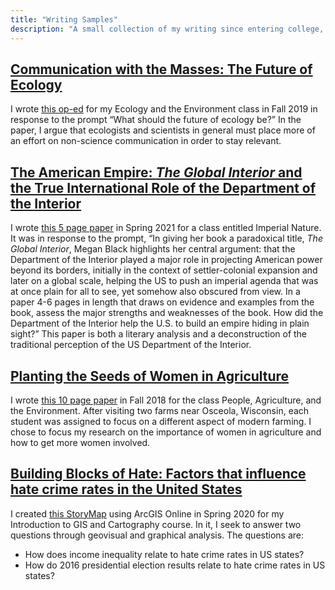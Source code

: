 ```yaml
---
title: "Writing Samples"
description: "A small collection of my writing since entering college, done in a variety of Environmental Studies courses with a variety of intended audiences."
---
```



## [Communication with the Masses: The Future of Ecology](https://drive.google.com/file/d/1X06mo6MGdRh3VojJD5sdseMTokJoLlyl/view?usp=sharing)

I wrote [this op-ed](https://drive.google.com/file/d/1X06mo6MGdRh3VojJD5sdseMTokJoLlyl/view?usp=sharing) for my Ecology and the Environment class in Fall 2019 in response to the prompt "What should the future of ecology be?" In the paper, I argue that ecologists and scientists in general must place more of an effort on non-science communication in order to stay relevant. 



## [The American Empire: *The Global Interior* and the True International Role of the Department of the Interior](https://drive.google.com/file/d/1a81hKzkOyRTGjtp13xZt_fUCgc9_APKD/view?usp=sharing)

I wrote [this 5 page paper](https://drive.google.com/file/d/1a81hKzkOyRTGjtp13xZt_fUCgc9_APKD/view?usp=sharing) in Spring 2021 for a class entitled Imperial Nature. It was in response to the prompt, "In giving her book a paradoxical title, *The Global Interior*, Megan Black highlights her central argument: that the Department of the Interior played a major role in projecting American power beyond its borders, initially in the context of settler-colonial expansion and later on a global scale, helping the US to push an imperial agenda that was at once plain for all to see, yet somehow also obscured from view. In a paper 4-6 pages in length that draws on evidence and examples from the book, assess the major strengths and weaknesses of the book. How did the Department of the Interior help the U.S. to build an empire hiding in plain sight?" This paper is both a literary analysis and a deconstruction of the traditional perception of the US Department of the Interior.



## [Planting the Seeds of Women in Agriculture](https://drive.google.com/file/d/1lNH4I6LY732nXsTnHhex_ld3eDKFkMZR/view?usp=sharing)

I wrote [this 10 page paper](https://drive.google.com/file/d/1lNH4I6LY732nXsTnHhex_ld3eDKFkMZR/view?usp=sharing) in Fall 2018 for the class People, Agriculture, and the Environment. After visiting two farms near Osceola, Wisconsin, each student was assigned to focus on a different aspect of modern farming. I chose to focus my research on the importance of women in agriculture and how to get more women involved.



## [Building Blocks of Hate: Factors that influence hate crime rates in the United States](https://storymaps.arcgis.com/stories/62aa5abc6be54189b7dc9216ddb07784)

I created [this StoryMap](https://storymaps.arcgis.com/stories/62aa5abc6be54189b7dc9216ddb07784) using ArcGIS Online in Spring 2020 for my Introduction to GIS and Cartography course. In it, I seek to answer two questions through geovisual and graphical analysis. The questions are: 

* How does income inequality relate to hate crime rates in US states?
* How do 2016 presidential election results relate to hate crime rates in US states?
